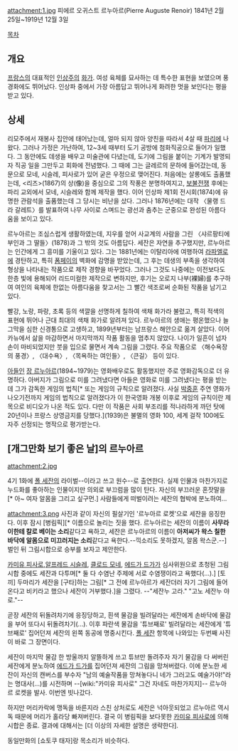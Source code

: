 attachment:1.jpg
피에르 오귀스트 르누아르(Pierre Auguste Renoir) 
1841년 2월 25일~1919년 12월 3일

[[목차]]
== 개요 ==
[[프랑스]]의 대표적인 [[인상주의]] [[화가]]. 여성 육체를 묘사하는 데 특수한 표현을 보였으며 풍경화에도 뛰어났다. 인상파 중에서 가장 아름답고 뛰어나게 화려한 멋을 보인다는 평을 받고 있다.

== 상세 ==
리모주에서 재봉사 집안에 태어났는데, 얼마 되지 않아 양친을 따라서 4살 때 [[파리(도시)|파리]]에 나왔다. 그러나 가정은 가난하여, 12~3세 때부터 도기 공방에 첨화직공으로 들어가 일했다. 그 동안에도 데생을 배우고 미술관에 다녔는데, 도기에 그림을 붙이는 기계가 발명되자 직공 일을 그만두고 회화에 전념했다. 그 때에 그는 글레르의 문하에 들어갔는데, 동문으로 모네, 시슬레, 피사로가 있어 굳은 우정으로 맺어진다. 처음에는 살롱에도 출품했는데, <리즈>(1867)의 상(像)을 중심으로 그의 작풍은 분명하여지고, [[보불전쟁]] 후에는 파리 교외에서 모네, 시슬레와 함께 제작을 했다. 이어 인상파 제1회 전시회(1874)에 유명한 관람석을 출품했는데 그 당시는 비난을 샀다. 그러나 1876년에는 대작 〈물랭 드 라 갈레트〉를 발표하여 나무 사이로 스며드는 광선과 춤추는 군중으로 완성된 아름다움을 보이고 있다. 

르누아르는 조심스럽게 생활하였는데, 지우를 얻어 사교계의 사람을 그린 〈샤르팡티에 부인과 그 딸들〉(1878)과 그 밖의 것도 아름답다. 세잔은 자연을 추구했지만, 르누아르는 인간에게 그 흥미를 기울이고 있다. 그는 1881년에는 이탈리아에 여행하여 [[라파엘로]]에 경탄하고, 특히 [[폼페이]]의 벽화에 감명을 받았는데, 그 후는 데생의 부족을 생각하여 형상을 나타내는 작품으로 제작 경향을 바꾸었다. 그러나 그것도 나중에는 이전보다도 한층 빛에 용해되어 리드미컬한 제작으로 변하지만, 후기는 오로지 나부(裸婦)를 추구하여 여인의 육체에 한없는 아름다움을 찾고서는 그 빨간 색조로써 순화된 작품을 남기고 있다. 

빨강, 노랑, 파랑, 초록 등의 색깔을 선명하게 칠하여 색채 화가라 불렸고, 특히 적색의 표현에 뛰어나 근대 최대의 색채 화가로 알려져 있다. 르누아르의 생애는 평온했으나 늘그막을 심한 신경통으로 고생하고, 1899년부터는 남프랑스 해안으로 옮겨 살았다. 이어 카뉴에서 삶을 마감하면서 마지막까지 작품 활동을 멈추지 않았다. 나이가 일흔이 넘자 손이 마비되었지만 붓을 입으로 물면서 계속 그림을 그렸다. 주요 작품으로 〈해수욕장의 풍경〉, 〈대수욕〉, 〈목욕하는 여인들〉, 〈큰길〉 등이 있다.

[[아들]]인 [[장 르누아르]](1894~1979)는 영화배우로도 활동했지만 주로 영화감독으로 더 유명하다. 아버지가 그림으로 미를 그려냈다면 아들은 영화로 미를 그려냈다는 평을 받는데 그가 감독한 게임의 법칙[* 또는 게임의 규칙으로 알려졌다. 사실 [[박중훈]] 주연 영화가 나오기전까지 게임의 법칙으로 알려졌다가 이 한국영화 개봉 이후로 게임의 규칙이란 제목으로 비디오가 나온 적도 있다. 다만 이 작품은 사회 부조리를 적나라하게 까던 탓에 20년이나 프랑스 상영금지를 당했다.](1939)은 불멸의 영화 100, 세계 걸작 100에도 자주 선정되는 명작으로 평가받는다.

== [개그만화 보기 좋은 날]의 르누아르 ==
attachment:2.jpg

4기 1화에 [[폴 세잔]]의 라이벌--이라고 쓰고 원수--로 출연한다. 실제 인물과 마찬가지로 누드화를 좋아하는 인물이지만 의외로 부끄럼을 많이 탄다. 자신의 부끄러운 혼잣말을 [* 아~ 여자 알몸을 그리고 싶구먼.] 사람들에게 떠벌이려는 세잔의 협박에 분노하여...

attachment:3.png
사진과 같이 자신의 필살기인 '르누아르 로켓'으로 세잔을 응징한다. 이후 잠시 [병림픽][* 이름으로 놀리는 짓을 했다. 르누아르는 세잔의 이름이 '''사무라이한테 칼로 베이는 소리'''같다고 욕하고, 세잔은 르누아르의 이름이 '''아저씨가 왁스 칠한 바닥에 알몸으로 미끄러지는 소리'''같다고 욕한다.--끽소리도 못하겠지, 알몸 왁스군.--]벌인 뒤 그림시합으로 승부를 보자고 제안한다.

[[카미유 피사로]],[[알프레드 시슬레]], [[클로드 모네]], [[에드가 드가]]가 심사위원으로 초청된 그림시합 중에도 세잔과 다투며[* 둘 다 수염난 주제에 서로 수염쟁이라고 욕했다(...).] [토끼] 두마리가 세잔을 [구타]하는 그림[* 그 전에 르누아르가 세잔더러 자기 그림에 들어온다고 비키라고 했으나 세잔이 거부했다.]을 그렸다. --"세잔누 고라." "고노 세잔누 야로."--

곧장 세잔의 뒤돌려차기에 응징당하고, 흰색 물감을 빌려달라는 세잔에게 손바닥에 물감을 부어 또다시 뒤돌려차기(...).
이후 파란색 물감을 '튜브째로' 빌려달라는 세잔에게 '튜브째로' 집어던져 세잔의 왼쪽 동공에 명중시킨다. 
[[폴 세잔]] 항목에 나와있는 두번째 사진이 바로 그 장면이다. 

세잔이 마지막 물감 한 방울까지 알뜰하게 쓰고 튜브만 돌려주자 자기 물감을 다 써버린 세잔에게 분노하여 [[에드가 드가]]를 집어던져 세잔의 그림을 망쳐버렸다. 이에 분노한 세잔이 자신의 캔버스를 부수자 "남의 예술작품을 망쳐놓다니 네가 그러고도 예술가야!"라는 명대사(...)를 시전하며 --[wiki:"카미유 피사로" 그건 자네도 마찬가지지]-- 르누아르 로켓을 발사. 이번엔 빗나갔다.

하지만 머리카락에 맹독을 바른지라 스친 상처로도 세잔은 넉아웃되었고 르누아르 역시 독 때문에 머리가 홀라당 빠져버린다. 결국 이 병림픽을 보다못한 [[카미유 피사로]]에 의해 시합은 종료. 결과에 대해서는 [더 이상의 자세한 설명은 생략한다].

동일만화의 [쇼토쿠 태자]랑 목소리가 비슷하다.
